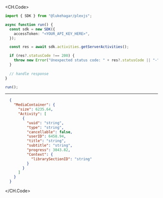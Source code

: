 
<CH.Code>
```typescript GetServerActivities.ts
import { SDK } from "@lukehagar/plexjs";

async function run() {
  const sdk = new SDK({
    accessToken: "<YOUR_API_KEY_HERE>",
  });

  const res = await sdk.activities.getServerActivities();

  if (res?.statusCode !== 200) {
    throw new Error("Unexpected status code: " + res?.statusCode || "-");
  }
  
  // handle response
}

run();
```
---

```json Example Response
  {
    "MediaContainer": {
      "size": 6235.64,
      "Activity": [
        {
          "uuid": "string",
          "type": "string",
          "cancellable": false,
          "userID": 6458.94,
          "title": "string",
          "subtitle": "string",
          "progress": 3843.82,
          "Context": {
            "librarySectionID": "string"
          }
        }
      ]
    }
  }
```
</CH.Code>
